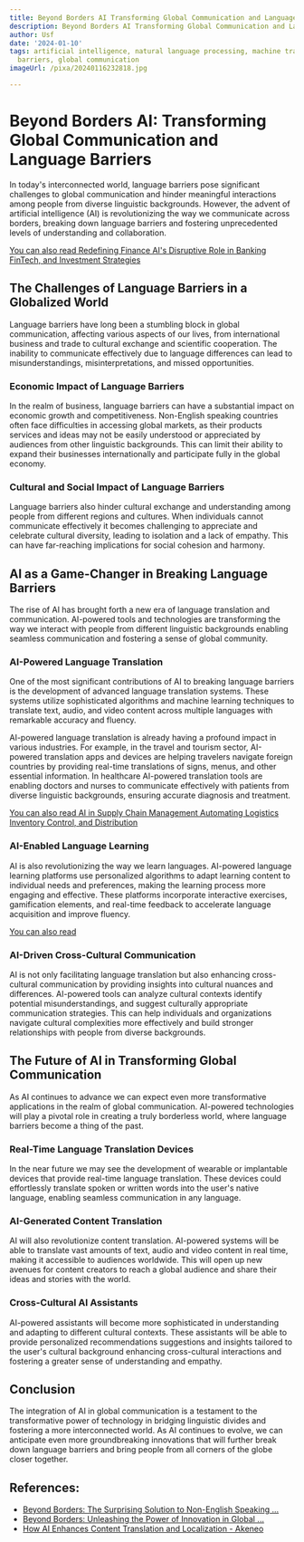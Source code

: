 ```yaml
---
title: Beyond Borders AI Transforming Global Communication and Language Barriers
description: Beyond Borders AI Transforming Global Communication and Language Barriers
author: Usf
date: '2024-01-10'
tags: artificial intelligence, natural language processing, machine translation, language
  barriers, global communication
imageUrl: /pixa/20240116232818.jpg

---
```

# Beyond Borders AI: Transforming Global Communication and Language Barriers

In today's interconnected world, language barriers pose significant challenges to global communication and hinder meaningful  interactions  among people from diverse linguistic  backgrounds. However, the advent of artificial intelligence (AI) is  revolutionizing the way we communicate across borders, breaking down language barriers and fostering unprecedented  levels of understanding and collaboration.

[You can also read Redefining Finance AI's Disruptive Role in Banking  FinTech, and Investment Strategies](Redefining%20Finance%20AI%27s%20Disruptive%20Role%20in%20Banking%2C%20FinTech%2C%20and%20Investment%20Strategies)


## The Challenges of Language Barriers in a Globalized World

Language barriers have long been a stumbling block in global  communication, affecting various aspects of our lives, from international business and trade to cultural  exchange  and scientific cooperation. The inability  to  communicate effectively due to language differences can  lead to misunderstandings, misinterpretations, and missed  opportunities.

### Economic Impact of Language Barriers

In the realm of business, language barriers can have a substantial impact on economic growth and competitiveness. Non-English speaking countries  often face difficulties in accessing global markets, as their products services and ideas  may not be  easily understood or  appreciated by audiences from other linguistic backgrounds. This can limit  their ability to expand their businesses internationally and participate fully in the global economy.

### Cultural and Social Impact  of Language  Barriers

Language barriers also  hinder cultural exchange and understanding  among  people from different regions and  cultures. When individuals cannot communicate effectively it becomes challenging to appreciate and celebrate cultural diversity, leading to isolation and a  lack of empathy. This can have far-reaching implications  for social cohesion  and harmony.

## AI as a Game-Changer in Breaking Language Barriers

The rise of AI has brought forth a new era  of language translation and communication. AI-powered tools and  technologies are transforming  the way we interact with people from different linguistic backgrounds enabling seamless communication and fostering a sense of global community.

### AI-Powered Language Translation

One of the most significant contributions of AI to breaking language barriers  is the development of advanced language translation systems. These systems utilize sophisticated  algorithms and machine learning techniques to translate text, audio, and video  content across multiple languages  with remarkable accuracy and fluency.

AI-powered language translation is already having a profound impact in various industries. For example, in  the travel and tourism sector, AI-powered translation apps and devices are helping travelers navigate foreign countries by providing real-time translations of signs,  menus, and other essential information. In healthcare AI-powered  translation tools are enabling doctors  and nurses to communicate effectively  with patients  from diverse  linguistic backgrounds, ensuring accurate  diagnosis and treatment.

[You can also read AI in Supply Chain  Management Automating  Logistics Inventory Control, and Distribution](AI%20in%20Supply%20Chain%20Management%20Automating%20Logistics%2C%20Inventory%20Control%2C%20and%20Distribution)


### AI-Enabled Language Learning

AI is also revolutionizing the  way we learn languages. AI-powered language learning platforms use personalized  algorithms to adapt learning content to individual needs and preferences, making the learning process more engaging and effective. These platforms  incorporate  interactive exercises, gamification elements, and real-time feedback to  accelerate language acquisition and improve fluency.

[You can also read ]()


### AI-Driven Cross-Cultural Communication

AI is not only  facilitating language translation but also enhancing cross-cultural communication by providing insights into cultural nuances and differences. AI-powered tools can analyze cultural contexts identify potential misunderstandings, and suggest culturally appropriate communication strategies. This can help individuals and organizations navigate  cultural complexities more effectively  and build  stronger relationships with people  from diverse backgrounds.

## The Future of  AI in  Transforming Global  Communication

As AI continues to  advance we can expect even more transformative applications in the realm of global communication. AI-powered  technologies will play a pivotal role  in creating a truly borderless world, where language  barriers become a thing of the past.

### Real-Time Language Translation Devices

In the near future we may see the development of wearable or implantable devices that provide real-time language translation. These devices could effortlessly translate spoken or written words into the user's native language,  enabling seamless communication in any language.

###  AI-Generated Content Translation

AI will also revolutionize content translation. AI-powered  systems will be  able to translate vast amounts of text, audio and video content in real  time, making it accessible to audiences worldwide. This will open up new avenues for content creators to reach a  global  audience and share their ideas and stories with  the world.

### Cross-Cultural AI Assistants

AI-powered assistants will become more sophisticated in understanding  and adapting to different cultural  contexts. These assistants will be able to  provide personalized recommendations suggestions and insights  tailored to the user's cultural background enhancing cross-cultural interactions and fostering a greater  sense of understanding and empathy.

##  Conclusion

The integration of AI in global communication is a testament to the transformative power of technology in bridging linguistic divides and fostering a more interconnected world. As AI continues to evolve, we can anticipate even more groundbreaking innovations that will  further break down language barriers and bring people from all corners  of the globe closer together.

## References:
- [Beyond Borders: The Surprising Solution to Non-English Speaking ...](https://www.linkedin.com/pulse/beyond-borders-surprising-solution-non-english-speaking-ebbhc?trk=organization_guest_main-feed-card_feed-article-content)
- [Beyond Borders: Unleashing the Power of Innovation in Global ...](https://medium.com/bouncin-and-behavin-academy/beyond-borders-unleashing-the-power-of-innovation-in-global-engagement-31540f6d5539)
- [How AI Enhances Content Translation and Localization - Akeneo](https://www.akeneo.com/blog/ai-content-translation-localization/)

